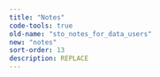 ```yaml
---
title: "Notes"
code-tools: true
old-name: "sto_notes_for_data_users"
new: "notes"
sort-order: 13
description: REPLACE
---
```


